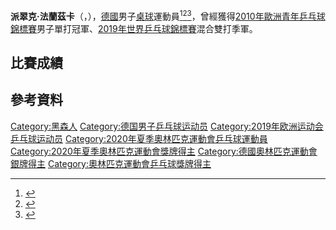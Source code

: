 {{noteTA|G1=Table Tennis|1=zh-cn:帕特里克·弗朗西斯卡;zh-hant:派翠克·法蘭茲卡}}
{{Infobox 乒乓球
| playername = 派翠克·法蘭茲卡<br />Patrick Franziska
| image = ITTF World Tour 2017 German Open Franziska Patrick.jpg
| imagesize = 
| caption =
| fullname = 
| nicknames =
| nationality = {{GER}}
| residence =
| playingstyle =
| equipment =
| hrank = 12（2015年5月）
| club = 杜塞道夫
| birthdate = {{birth date and age|1992|6|11}}
| birthplace = {{GER}}[[黑森|黑森州]][[本斯海姆|本斯海姆]]
| deathdate =
| deathplace =
| height = 
| weight = 
| medaltemplates =
{{MedalSport | 男子[[乒乓球|乒乓球]]}}
{{MedalCountry|{{GER}}}}
{{MedalCompetition|[[奧林匹克運動會|奧林匹克運動會]]}}
{{MedalSilver|[[2020年夏季奧林匹克運動會|2020年 東京]]|[[2020年夏季奧林匹克運動會乒乓球男子團體比賽|男子團體]]}}
{{MedalCompetition|[[世界乒乓球錦標賽|世界乒乓球錦標賽]]}}
{{MedalSilver|[[2014年世界乒乓球團體錦標賽|2014年 東京]]|男子團體}}
{{MedalSilver|[[2018年世界乒乓球團體錦標賽|2018年 哈爾姆斯塔德]]|男子團體}}
{{MedalBronze|[[2019年世界乒乓球錦標賽|2019年 布達佩斯]]|混合雙打}}
{{MedalCompetition|[[歐洲運動會|歐洲運動會]]}}
{{MedalGold|[[2019年歐洲運動會|2019年 明斯克]]|[[2019年歐洲運動會乒乓球比賽|混合雙打]]}}
{{MedalCompetition|[[歐洲乒乓球錦標賽|歐洲乒乓球錦標賽]]}}
{{MedalGold|[[2013年歐洲乒乓球錦標賽|2013年 施韋夏特]]|男子團體}}
{{MedalSilver|[[2014年歐洲乒乓球錦標賽|2014年 里斯本]]|男子團體}}
{{MedalCompetition|[[世界青少年乒乓球錦標賽|世界青少年乒乓球錦標賽]]}}
{{MedalSilver|[[2009年世界青少年乒乓球錦標賽|2009年 卡塔赫納]]|男子團體}}
{{MedalBronze|[[2010年世界青少年乒乓球錦標賽|2010年 布拉提斯拉瓦]]|男子雙打}}
{{MedalBronze|[[2010年世界青少年乒乓球錦標賽|2010年 布拉提斯拉瓦]]|男子團體}}
{{MedalCompetition|[[歐洲青年乒乓球錦標賽|歐洲青年乒乓球錦標賽]]}}
{{MedalGold|[[2007年歐洲青年乒乓球錦標賽|2007年 布拉提斯拉瓦]]|男子團體}}
{{MedalGold|[[2010年歐洲青年乒乓球錦標賽|2010年 伊斯坦堡]]|男子單打}}
{{MedalSilver|[[2007年歐洲青年乒乓球錦標賽|2007年 布拉提斯拉瓦]]|男子單打}}
}}

'''派翠克·法蘭茲卡'''（{{lang-de|Patrick Franziska}}，{{bd|1992年|6月11日|catIdx=Franziska, Patrick}}），[[德國|德國]]男子[[桌球|桌球]]運動員<ref>{{cite web|url=http://www.ittf.com/ittf_stats/stats_per_player.asp?player_id=102832|title=Stats Records - ITTF Statistics|deadurl=yes|archiveurl=https://web.archive.org/web/20160306134756/http://www.ittf.com/ittf_stats/stats_per_player.asp?player_id=102832|archivedate=2016-03-06}}</ref><ref>{{cite web|url=http://www.ittf.com/ittf_ranking/world_ranking_per_name.asp?Siniors=1&Player_ID=102832|title=World ranking Record for FRANZISKA Patrick (GER)|deadurl=yes|archiveurl=https://web.archive.org/web/20150323115501/http://www.ittf.com/ittf_ranking/world_ranking_per_name.asp?Siniors=1&Player_ID=102832|archivedate=2015-03-23}}</ref><ref>{{cite web|url=http://www.ittfranking.com/cgi-bin/ttplayer.cgi?number=102832&lang=0&format=detailed|title=FRANZISKA Patrick (GER) - ITTF Rankings|access-date=2015-05-02|archive-date=2014-05-30|archive-url=https://web.archive.org/web/20140530042009/http://www.ittfranking.com/cgi-bin/ttplayer.cgi?number=102832&lang=0&format=detailed|dead-url=no}}</ref>，曾經獲得[[2010年歐洲青年乒乓球錦標賽|2010年歐洲青年乒乓球錦標賽]]男子單打冠軍、[[2019年世界乒乓球錦標賽|2019年世界乒乓球錦標賽]]混合雙打季軍。

== 比賽成績 ==

== 參考資料 ==
{{reflist}}

{{欧洲乒乓球锦标赛男子双打冠军}}
{{欧洲乒乓球锦标赛男子团体冠军}}
{{欧洲运动会乒乓球比赛混合双打冠军}}
{{欧洲运动会乒乓球比赛男子团体冠军}}

{{Authority control}}
{{DEFAULTSORT:Franziska, Patrick}}
[[Category:黑森人|Category:黑森人]]
[[Category:德国男子乒乓球运动员|Category:德国男子乒乓球运动员]]
[[Category:2019年欧洲运动会乒乓球运动员|Category:2019年欧洲运动会乒乓球运动员]]
[[Category:2020年夏季奧林匹克運動會乒乓球運動員|Category:2020年夏季奧林匹克運動會乒乓球運動員]]
[[Category:2020年夏季奧林匹克運動會獎牌得主|Category:2020年夏季奧林匹克運動會獎牌得主]]
[[Category:德國奧林匹克運動會銀牌得主|Category:德國奧林匹克運動會銀牌得主]]
[[Category:奧林匹克運動會乒乓球獎牌得主|Category:奧林匹克運動會乒乓球獎牌得主]]